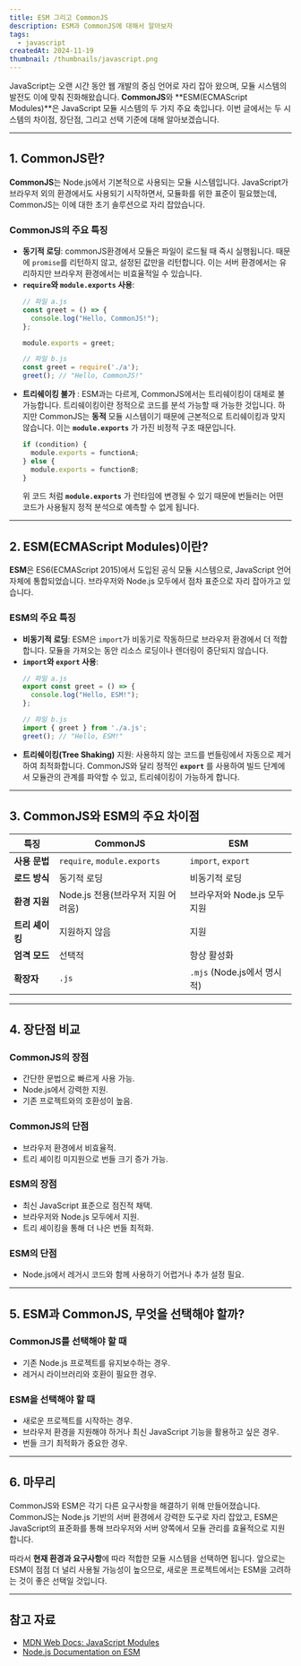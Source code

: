 ```yaml
---
title: ESM 그리고 CommonJS
description: ESM과 CommonJS에 대해서 알아보자
tags:
  - javascript
createdAt: 2024-11-19
thumbnail: /thumbnails/javascript.png
---
```

JavaScript는 오랜 시간 동안 웹 개발의 중심 언어로 자리 잡아 왔으며, 모듈 시스템의 발전도 이에 맞춰 진화해왔습니다. **CommonJS**와 **ESM(ECMAScript Modules)**은 JavaScript 모듈 시스템의 두 가지 주요 축입니다. 이번 글에서는 두 시스템의 차이점, 장단점, 그리고 선택 기준에 대해 알아보겠습니다.

---

## 1. CommonJS란?

**CommonJS**는 Node.js에서 기본적으로 사용되는 모듈 시스템입니다. JavaScript가 브라우저 외의 환경에서도 사용되기 시작하면서, 모듈화를 위한 표준이 필요했는데, CommonJS는 이에 대한 초기 솔루션으로 자리 잡았습니다.

### CommonJS의 주요 특징
- **동기적 로딩**:  commonJS환경에서 모듈은 파일이 로드될 때 즉시 실행됩니다. 때문에 `promise`를 리턴하지 않고, 설정된 값만을 리턴합니다. 이는 서버 환경에서는 유리하지만 브라우저 환경에서는 비효율적일 수 있습니다.
- **`require`와 `module.exports` 사용**:
  ```javascript
  // 파일 a.js
  const greet = () => {
    console.log("Hello, CommonJS!");
  };

  module.exports = greet;

  // 파일 b.js
  const greet = require('./a');
  greet(); // "Hello, CommonJS!"
  ```
- **트리쉐이킹 불가** : ESM과는 다르게, CommonJS에서는 트리쉐이킹이 대체로 불가능합니다. 트리쉐이킹이란 정적으로 코드를 분석 가능할 때 가능한 것입니다. 하지만 CommonJS는 **동적** 모듈 시스템이기 때문에 근본적으로 트리쉐이킹과 맞지 않습니다. 이는 **`module.exports`** 가 가진 비정적 구조 때문입니다.
	```javascript
	if (condition) {
	  module.exports = functionA;
	} else {
	  module.exports = functionB;
	}
	```
	위 코드 처럼 **`module.exports`** 가 런타임에 변경될 수 있기 때문에 번들러는 어떤 코드가 사용될지 정적 분석으로 예측할 수 없게 됩니다.

---

## 2. ESM(ECMAScript Modules)이란?

**ESM**은 ES6(ECMAScript 2015)에서 도입된 공식 모듈 시스템으로, JavaScript 언어 자체에 통합되었습니다. 브라우저와 Node.js 모두에서 점차 표준으로 자리 잡아가고 있습니다.

### ESM의 주요 특징
- **비동기적 로딩**: ESM은 `import`가 비동기로 작동하므로 브라우저 환경에서 더 적합합니다. 모듈을 가져오는 동안 리소스 로딩이나 렌더링이 중단되지 않습니다.
- **`import`와 `export` 사용**:
  ```javascript
  // 파일 a.js
  export const greet = () => {
    console.log("Hello, ESM!");
  };

  // 파일 b.js
  import { greet } from './a.js';
  greet(); // "Hello, ESM!"
  ```
- **트리쉐이킹(Tree Shaking)** 지원: 사용하지 않는 코드를 번들링에서 자동으로 제거하여 최적화합니다. CommonJS와 달리 정적인 **`export`** 를 사용하여 빌드 단계에서 모듈관의 관계를 파악할 수 있고, 트리쉐이킹이 가능하게 합니다.

---

## 3. CommonJS와 ESM의 주요 차이점

| **특징**     | **CommonJS**                | **ESM**                |
| ---------- | --------------------------- | ---------------------- |
| **사용 문법**  | `require`, `module.exports` | `import`, `export`     |
| **로드 방식**  | 동기적 로딩                      | 비동기적 로딩                |
| **환경 지원**  | Node.js 전용(브라우저 지원 어려움)     | 브라우저와 Node.js 모두 지원    |
| **트리 셰이킹** | 지원하지 않음                     | 지원                     |
| **엄격 모드**  | 선택적                         | 항상 활성화                 |
| **확장자**    | `.js`                       | `.mjs` (Node.js에서 명시적) |

---

## 4. 장단점 비교

### CommonJS의 장점
- 간단한 문법으로 빠르게 사용 가능.
- Node.js에서 강력한 지원.
- 기존 프로젝트와의 호환성이 높음.

### CommonJS의 단점
- 브라우저 환경에서 비효율적.
- 트리 셰이킹 미지원으로 번들 크기 증가 가능.

### ESM의 장점
- 최신 JavaScript 표준으로 점진적 채택.
- 브라우저와 Node.js 모두에서 지원.
- 트리 셰이킹을 통해 더 나은 번들 최적화.

### ESM의 단점
- Node.js에서 레거시 코드와 함께 사용하기 어렵거나 추가 설정 필요.


---

## 5. ESM과 CommonJS, 무엇을 선택해야 할까?

### CommonJS를 선택해야 할 때
- 기존 Node.js 프로젝트를 유지보수하는 경우.
- 레거시 라이브러리와 호환이 필요한 경우.

### ESM을 선택해야 할 때
- 새로운 프로젝트를 시작하는 경우.
- 브라우저 환경을 지원해야 하거나 최신 JavaScript 기능을 활용하고 싶은 경우.
- 번들 크기 최적화가 중요한 경우.

---

## 6. 마무리

CommonJS와 ESM은 각기 다른 요구사항을 해결하기 위해 만들어졌습니다. CommonJS는 Node.js 기반의 서버 환경에서 강력한 도구로 자리 잡았고, ESM은 JavaScript의 표준화를 통해 브라우저와 서버 양쪽에서 모듈 관리를 효율적으로 지원합니다. 

따라서 **현재 환경과 요구사항**에 따라 적합한 모듈 시스템을 선택하면 됩니다. 앞으로는 ESM이 점점 더 널리 사용될 가능성이 높으므로, 새로운 프로젝트에서는 ESM을 고려하는 것이 좋은 선택일 것입니다.

---

## 참고 자료
- [MDN Web Docs: JavaScript Modules](https://developer.mozilla.org/en-US/docs/Web/JavaScript/Guide/Modules)
- [Node.js Documentation on ESM](https://nodejs.org/api/esm.html)

